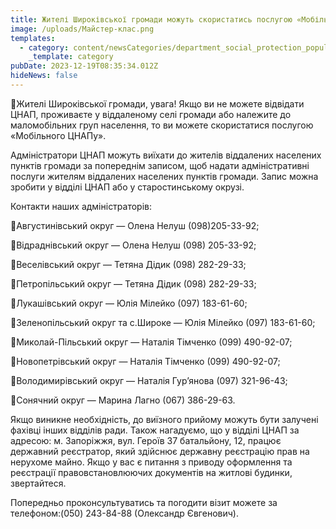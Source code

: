 ```yaml
---
title: Жителі Широківської громади можуть скористатись послугою «Мобільний ЦНАП»
image: /uploads/Майстер-клас.png
templates:
  - category: content/newsCategories/department_social_protection_population.md
    _template: category
pubDate: 2023-12-19T08:35:34.012Z
hideNews: false
---
```


🌱Жителі Широківської громади, увага! Якщо ви не можете відвідати ЦНАП, проживаєте у віддаленому селі громади або належите до маломобільних груп населення, то ви можете скористатися послугою «Мобільного ЦНАПу».

Адміністратори ЦНАП можуть виїхати до жителів віддалених населених пунктів громади за попереднім записом, щоб надати адміністративні послуги жителям віддалених населених пунктів громади. Запис можна зробити у відділі ЦНАП або у старостинському окрузі.

Контакти наших адміністраторів: 

🔸Августинівський округ — Олена Нелуш (098)205-33-92;

🔸Відраднівський округ — Олена Нелуш (098) 205-33-92;

🔸Веселівський округ — Тетяна Дідик (098) 282-29-33; 

🔸Петропільський округ — Тетяна Дідик (098) 282-29-33;

🔸Лукашівський округ — Юлія Мілейко (097) 183-61-60;

🔸Зеленопільський округ та с.Широке — Юлія Мілейко (097) 183-61-60;

🔸Миколай-Пільський округ — Наталія Тімченко (099) 490-92-07;

🔸Новопетрівський округ — Наталія Тімченко (099) 490-92-07;

🔸Володимирівський округ — Наталія Гур’янова (097) 321-96-43;

🔸Сонячний округ — Марина Лагно (067) 386-29-63.

Якщо виникне необхідність, до виїзного прийому можуть бути залучені фахівці інших відділів ради. Також нагадуємо, що у відділі ЦНАП за адресою: м. Запоріжжя, вул. Героїв 37 батальйону, 12, працює державний реєстратор, який здійснює державну реєстрацію прав на нерухоме майно. Якщо у вас є питання з приводу оформлення та реєстрації правовстановлюючих документів на житлові будинки, звертайтеся.

Попередньо проконсультуватись та погодити візит можете за телефоном:(050) 243-84-88 (Олександр Євгенович).

